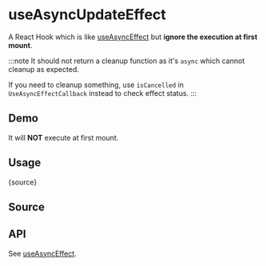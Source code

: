 # useAsyncUpdateEffect


<HooksType category="Lifecycle" lowLevel />

A React Hook which is like [useAsyncEffect](/reference/use-async-effect) but **ignore the execution at first mount**.

:::note
It should not return a cleanup function as it's `async` which cannot cleanup as expected.

If you need to cleanup something, use `isCancelled` in `UseAsyncEffectCallback` instead to check effect status.
:::

## Demo

It will **NOT** execute at first mount.


<App />

## Usage


<RawCode>{source}</RawCode>

## Source


<Source />

## API

See [useAsyncEffect](/reference/use-async-effect/#api).
